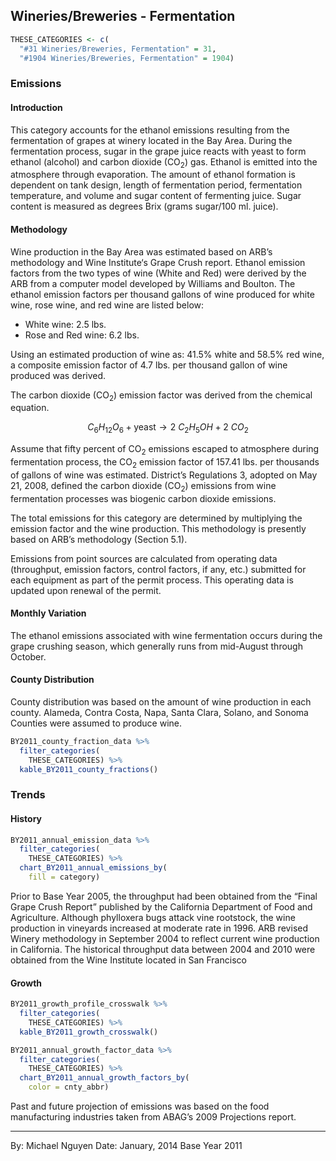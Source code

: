 ## Wineries/Breweries - Fermentation

```r
THESE_CATEGORIES <- c(
  "#31 Wineries/Breweries, Fermentation" = 31,
  "#1904 Wineries/Breweries, Fermentation" = 1904)
```

### Emissions

#### Introduction {-}

This category accounts for the ethanol emissions resulting from the fermentation of grapes at winery located in the Bay Area. During the fermentation process, sugar in the grape juice reacts with yeast to form ethanol (alcohol) and carbon dioxide (CO~2~) gas. Ethanol is emitted into the atmosphere through evaporation. The amount of ethanol formation is dependent on tank design, length of fermentation period, fermentation temperature, and volume and sugar content of fermenting juice. Sugar content is measured as degrees Brix (grams sugar/100 ml. juice).

#### Methodology {#winery-fermentation-methodology -}

Wine production in the Bay Area was estimated based on ARB’s methodology and Wine Institute‘s Grape Crush report. Ethanol emission factors from the two types of wine (White and Red) were derived by the ARB from a computer model developed by Williams and Boulton. The ethanol emission factors per thousand gallons of wine produced for white wine, rose wine, and red wine are listed below:

- White wine: 2.5 lbs.
- Rose and Red wine: 6.2 lbs.

Using an estimated production of wine as: 41.5% white and 58.5% red wine, a composite emission factor of 4.7 lbs. per thousand gallon of wine produced was derived.

The carbon dioxide (CO~2~) emission factor was derived from the chemical equation.

$$
C_{6}H_{12}O_{6} + \text{yeast} \rightarrow 2\ C_{2}H_{5}OH + 2\ CO_{2}
$$

Assume that fifty percent of CO~2~ emissions escaped to atmosphere during fermentation process, the CO~2~ emission factor of 157.41 lbs. per thousands of gallons of wine was estimated. District’s Regulations 3, adopted on May 21, 2008, defined the carbon dioxide (CO~2~) emissions from wine fermentation processes was biogenic carbon dioxide emissions.

The total emissions for this category are determined by multiplying the emission factor and the wine production. This methodology is presently based on ARB's methodology (Section 5.1).

Emissions from point sources are calculated from operating data (throughput, emission factors, control factors, if any, etc.) submitted for each equipment as part of the permit process. This operating data is updated upon renewal of the permit.

#### Monthly Variation {-}

The ethanol emissions associated with wine fermentation occurs during the grape crushing season, which generally runs from mid-August through October.

#### County Distribution {-}

County distribution was based on the amount of wine production in each county. Alameda, Contra Costa, Napa, Santa Clara, Solano, and Sonoma Counties were assumed to produce wine.

```r
BY2011_county_fraction_data %>%
  filter_categories(
    THESE_CATEGORIES) %>%
  kable_BY2011_county_fractions()
```

### Trends

#### History {-}

```r
BY2011_annual_emission_data %>%
  filter_categories(
    THESE_CATEGORIES) %>%
  chart_BY2011_annual_emissions_by(
    fill = category)
```

Prior to Base Year 2005, the throughput had been obtained from the "Final Grape Crush Report" published by the California Department of Food and Agriculture. Although phylloxera bugs attack vine rootstock, the wine production in vineyards increased at moderate rate in 1996. ARB revised Winery methodology in September 2004 to reflect current wine production in California. The historical throughput data between 2004 and 2010 were obtained from the Wine Institute located in San Francisco

#### Growth {-}

```r
BY2011_growth_profile_crosswalk %>%
  filter_categories(
    THESE_CATEGORIES) %>%
  kable_BY2011_growth_crosswalk()
```

```r
BY2011_annual_growth_factor_data %>%
  filter_categories(
    THESE_CATEGORIES) %>%
  chart_BY2011_annual_growth_factors_by(
    color = cnty_abbr)
```

Past and future projection of emissions was based on the food manufacturing industries taken from ABAG’s 2009 Projections report.

***

By: Michael Nguyen 
Date: January, 2014 
Base Year 2011
